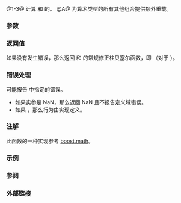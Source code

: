 {{cpp/title|cyl_bessel_i|cyl_bessel_if|cyl_bessel_il}}
{{cpp/numeric/special_functions/navbar}}
{{dcl begin}}
{{dcl header|cmath}}
{{dcl rev multi|num=1|since1=c++17|dcl1=
float       cyl_bessel_i ( float nu, float x );
double      cyl_bessel_i ( double nu, double x );
long double cyl_bessel_i ( long double nu, long double x );
|since2=c++23|dcl2=
/* 浮点数类型 */ cyl_bessel_i( /* 浮点数类型 */ nu,
                                        /* 浮点数类型 */ x );
}}
{{dcl|num=2|since=c++17|
float       cyl_bessel_if( float nu, float x );
}}
{{dcl|num=3|since=c++17|
long double cyl_bessel_il( long double nu, long double x );
}}
{{dcl h|[[#注解|额外重载]]}}
{{dcl header|cmath}}
{{dcl|num=A|since=c++17|
template&lt; class Arithmetic1, class Arithmetic2 &gt;
/* common-浮点数类型 */
    cyl_bessel_i( Arithmetic1 nu, Arithmetic2 x );
}}
{{dcl end}}

@1-3@ 计算 {{c|nu}} 和 {{c|x}} 的{{enwiki|Bessel function#Modified Bessel functions: I.CE.B1 .2C_K.CE.B1|常规修正贝塞尔函数}}。{{rev inl|since=c++23|标准库提供所有以无 cv 限定的浮点数类型作为形参 {{c|nu}} 和 {{c|x}} 的类型的 {{tt|std::cyl_bessel_i}} 重载。}}
@A@ 为算术类型的所有其他组合提供额外重载。

===参数===
{{par begin}}
{{par|nu|函数的阶数}}
{{par|x|函数的实参}}
{{par end}}

===返回值===
如果没有发生错误，那么返回 {{c|nu}} 和 {{c|x}} 的常规修正柱贝塞尔函数，即 {{math|1=I{{su|b=nu}}(x) = Σ{{su|p=∞|b=k=0}}{{mfrac|(x/2){{su|p=nu+2k}}|k!Γ(nu+k+1)}}}}（对于 {{math|x≥0}}）。

===错误处理===
可能报告 {{lc|math_errhandling}} 中指定的错误。
* 如果实参是 NaN，那么返回 NaN 且不报告定义域错误。
* 如果 {{math|nu≥128}}，那么行为由实现定义。

===注解===
{{cpp/numeric/special functions/older impl note}}

此函数的一种实现参考 [https://www.boost.org/doc/libs/release/libs/math/doc/html/math_toolkit/bessel/mbessel.html boost.math]。

{{cpp/numeric/special functions/additional overload note|cyl_bessel_i}}

===示例===
{{example
|code=
#include &lt;cmath&gt;
#include &lt;iostream&gt;

int main()
{
    // 对 nu == 0 点检查
    const double x = 1.2345;
    std::cout &lt;&lt; "I_0(" &lt;&lt; x &lt;&lt; ") = " &lt;&lt; std::cyl_bessel_i(0, x) &lt;&lt; '\n';
    
    // 对 I_0 的级数展开 
    double fct = 1;
    double sum = 0;
    for (int k = 0; k &lt; 5; fct *= ++k)
    {
        sum += std::pow(x / 2, 2 * k) / std::pow(fct, 2);
        std::cout &lt;&lt; "sum = " &lt;&lt; sum &lt;&lt; '\n';
    }        
}
|output=
I_0(1.2345) = 1.41886
sum = 1
sum = 1.381
sum = 1.41729
sum = 1.41882
sum = 1.41886
}}

===参阅===
{{dsc begin}}
{{dsc inc|cpp/numeric/special functions/dsc cyl_bessel_j}}
{{dsc end}}

===外部链接===
{{eli|[https://mathworld.wolfram.com/ModifiedBesselFunctionoftheFirstKind.html Weisstein, Eric W. “第一类修正贝塞尔函数”]来自 MathWorld--A Wolfram Web Resource。}}

{{langlinks|en|es|ja}}